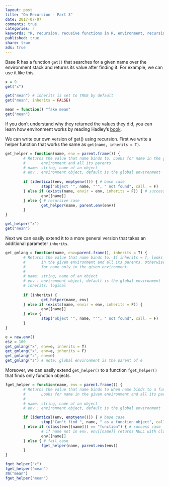 ```yaml
---
layout: post
title: "On Recursion - Part 3"
date: 2017-07-07
comments: true
categories: r
keywords: "R, recursion, recusive functions in R, environment, recursing over environments in R, get(), fget(), tail recursion"
published: true
share: true
ads: true
---
```


Base R has a function `get()` that searches for a given name over the environment stack and returns its value after finding it. For example, we can use it like this.

```r
x = 9
get("x")

get("mean") # inherits is set to TRUE by default
get("mean", inherits = FALSE)

mean = function() "fake mean"
get("mean")
```

If you don't understand why they returned the values they did, you can learn how 
environment works by reading Hadley's [book](http://adv-r.had.co.nz/Environments.html).

We can write our own version of get() using recursion. First we write a helper function that works the same as `get(name, inherits = T)`.

```r
get_helper = function(name, env = parent.frame()) {
        # Returns the value that name binds to. Looks for name in the given 
        #       environment and all its parents.
        # name: string, name of an object
        # env : environment object, default is the global environment
        
        if (identical(env, emptyenv())) { # base case
                stop("object '", name, "'", " not found", call. = F)
        } else if (exists(name, envir = env, inherits = F)) { # success case
                env[[name]]
        } else { # recursive case
                get_helper(name, parent.env(env))
        }
}

get_helper("x")
get("mean")
```

Next we can easily extend it to a more general version that takes an additional parameter `inherits`.

```r
get_gmlang = function(name, env=parent.frame(), inherits = T) {
        # Returns the value that name binds to. If inherits = T, looks for name
        #       in the given environment and all its parents. Otherwise, looks
        #       for name only in the given environment.
        #
        # name: string, name of an object
        # env : environment object, default is the global environment
        # inherits: logical
        
        if (inherits) { 
                get_helper(name, env)
        } else if (exists(name, envir = env, inherits = F)) {
                env[[name]]
        } else {
                stop("object '", name, "'", " not found", call. = F)
        }
}

e = new.env()
e$z = 100
get_gmlang("x", env=e, inherits = T)
get_gmlang("x", env=e, inherits = F)
get_gmlang("z", env=e)
get_gmlang("z") # note: global environment is the parent of e
```

Moreover, we can easily extend `get_helper()` to a function `fget_helper()` that finds only function objects.

```r
fget_helper = function(name, env = parent.frame()) {
        # Returns the value that name binds to when name binds to a function. 
        #       Looks for name in the given environment and all its parents.
        #
        # name: string, name of an object
        # env : environment object, default is the global environment

        if (identical(env, emptyenv())) { # base case
                stop("Can't find ", name, " as a function object", call. = F)
        } else if (class(env[[name]]) == "function") { # success case
                # if name not in env, env[[name]] returns NULL with class "NULL"
                env[[name]]
        } else { # fail case
                fget_helper(name, parent.env(env))
        }
}

fget_helper("x")
fget_helper("mean")
rm("mean")
fget_helper("mean")
```

